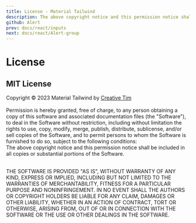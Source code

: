 ```yaml
---
title: License - Material Tailwind
description: The above copyright notice and this permission notice shall be included in all copies or substantial portions of the Software when using Material Tailwind.
github: Alert
prev: docs/react/inputs
next: docs/react/Alert-group
---
```


# License

## MIT License

Copyright © 2023 Material Tailwind by <a href="https://www.creative-tim.com/?ref=material-tailwind" className="font-bold">Creative Tim</a>
<br />
<br />
Permission is hereby granted, free of charge, to any person obtaining a copy of this software and associated documentation files (the "Software"), to deal in the Software without restriction, including without limitation the rights to use, copy, modify, merge, publish, distribute, sublicense, and/or sell copies of the Software, and to permit persons to whom the Software is furnished to do so, subject to the following conditions:
<br />
The above copyright notice and this permission notice shall be included in all copies or substantial portions of the Software.

<br />
THE SOFTWARE IS PROVIDED "AS IS", WITHOUT WARRANTY OF ANY KIND, EXPRESS OR IMPLIED, INCLUDING BUT NOT LIMITED TO THE WARRANTIES OF MERCHANTABILITY, FITNESS FOR A PARTICULAR PURPOSE AND NONINFRINGEMENT. IN NO EVENT SHALL THE AUTHORS OR COPYRIGHT HOLDERS BE LIABLE FOR ANY CLAIM, DAMAGES OR OTHER LIABILITY, WHETHER IN AN ACTION OF CONTRACT, TORT OR OTHERWISE, ARISING FROM, OUT OF OR IN CONNECTION WITH THE SOFTWARE OR THE USE OR OTHER DEALINGS IN THE SOFTWARE.



